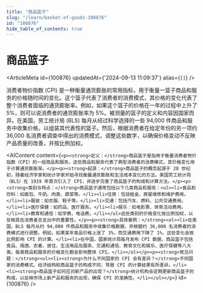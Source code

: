 ```yaml
---
title: "商品篮子"
slug: "/learn/basket-of-goods-100876"
id: "100876"
hide_table_of_contents: true
---
```



# 商品篮子

<ArticleMeta id={100876} updatedAt={'2024-09-13 11:09:37'} alias={`[]`} />
<div className='border-solid border-b border-t-0 my-4 border-[var(--ifm-color-gray-300)]' />

消费者物价指数 (CPI) 是一种衡量通货膨胀的常用指标，用于衡量一篮子商品和服务的价格随时间的变化。这个篮子代表了消费者的消费模式，其价格的变化代表了整个消费者面临的通货膨胀率。例如，如果这个篮子的价格在一年的过程中上升了 5%，则可以说消费者的通货膨胀率为 5%。被测量的篮子的定义和内容因国家而异。在美国，劳工统计局 (BLS) 每月从经过科学选择的一些 94,000 件商品和服务中收集价格，以组装其代表性的篮子。然后，根据消费者在给定年份的另一项约 36,000 名消费者调查中得出的消费模式，调整这些数字，以确保价格变动不反映产品质量的改善，并按比例加权。

<AIContent content={`<p><strong>定义：</strong>商品篮子是指用于衡量消费者物价指数（CPI）的一组商品和服务。这些商品和服务代表了典型消费者的消费模式，其价格变化用于计算通货膨胀率。</p><p><strong>起源：</strong>商品篮子的概念起源于 20 世纪初，随着经济学家和统计学家开始寻找衡量通货膨胀和生活成本变化的方法。美国劳工统计局（BLS）在 1919 年首次引入了 CPI，并逐步完善了商品篮子的构成和计算方法。</p><p><strong>类别与特点：</strong>商品篮子通常包括以下几类商品和服务：<ul><li>食品和饮料：如面包、牛奶、肉类、蔬菜等。</li><li>住房：包括租金、房屋维修和维护费用。</li><li>服装：如衣服、鞋子等。</li><li>交通：包括汽车、燃料、公共交通费用。</li><li>医疗保健：如药品、医疗服务。</li><li>娱乐：如电影票、体育活动费用。</li><li>教育和通信：如学费、电话费。</li></ul>这些类别的价格变化按比例加权，以反映其在消费者总支出中的重要性。</p><p><strong>具体案例：</strong><ol><li>在美国，BLS 每月从约 94,000 件商品和服务中收集价格数据，并根据约 36,000 名消费者的消费模式进行调整。例如，如果某年食品价格上涨了 3%，而交通费用下降了 1%，这些变化会按比例影响 CPI 的计算。</li><li>在中国，国家统计局每月发布 CPI 数据，商品篮子包括食品、烟酒、衣着、居住、生活用品及服务、交通和通信、教育文化和娱乐、医疗保健等八大类。每类商品和服务的价格变化都会影响整体 CPI。</li></ol></p><p><strong>常见问题：</strong><ul><li><strong>为什么不同国家的 CPI 会有差异？</strong>不同国家的消费模式、经济结构和商品篮子的构成不同，导致 CPI 的计算结果有所差异。</li><li><strong>商品篮子如何应对新产品的出现？</strong>统计机构会定期更新商品篮子的构成，以反映市场上新产品和服务的出现，确保 CPI 的准确性。</li></ul></p>`} id={100876} />
